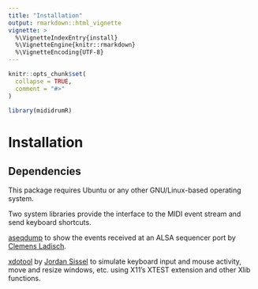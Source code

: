 ```yaml
---
title: "Installation"
output: rmarkdown::html_vignette
vignette: >
  %\VignetteIndexEntry{install}
  %\VignetteEngine{knitr::rmarkdown}
  %\VignetteEncoding{UTF-8}
---
```


```r
knitr::opts_chunk$set(
  collapse = TRUE,
  comment = "#>"
)
```

```r
library(mididrumR)
```

# Installation

## Dependencies
This package requires Ubuntu or any other GNU/Linux-based operating system.

Two system libraries provide the interface to the MIDI event stream and send
keyboard shortcuts.

[aseqdump](https://linux.die.net/man/1/aseqdump) to show the events received 
at an ALSA sequencer port by [Clemens Ladisch](clemens@ladisch.de).

[xdotool](https://www.semicomplete.com/projects/xdotool/) by 
[Jordan Sissel](https://www.semicomplete.com/) 
to simulate keyboard input and mouse activity, move and resize windows, etc. 
using X11’s XTEST extension and other Xlib functions.

